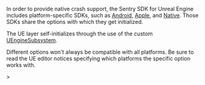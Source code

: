 In order to provide native crash support, the Sentry SDK for Unreal Engine includes platform-specific SDKs, such as [Android](/platforms/android/), [Apple](/platforms/apple/), and [Native](/platforms/native/). Those SDKs share the options with which they get initialized.

The UE layer self-initializes through the use of the custom [UEngineSubsystem](https://docs.unrealengine.com/5.3/en-US/API/Runtime/Engine/Subsystems/UEngineSubsystem/).

<Alert>

Different options won't always be compatible with all platforms. Be sure to read the UE editor notices specifying which platforms the specific option works with.

</Alert>>
